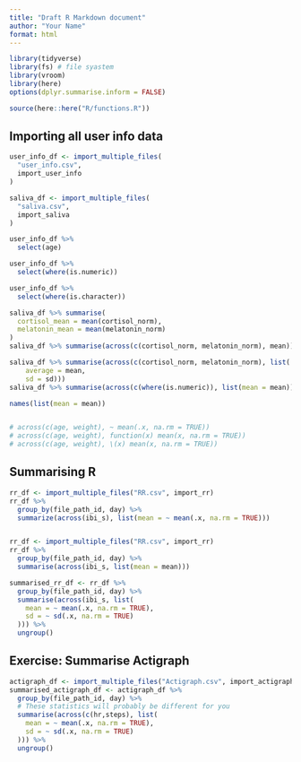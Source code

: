 ```yaml
---
title: "Draft R Markdown document"
author: "Your Name"
format: html
---
```


```r
library(tidyverse)
library(fs) # file syastem
library(vroom)
library(here)
options(dplyr.summarise.inform = FALSE)

source(here::here("R/functions.R"))
```


## Importing all user info data
```r
user_info_df <- import_multiple_files(
  "user_info.csv",
  import_user_info
)

saliva_df <- import_multiple_files(
  "saliva.csv",
  import_saliva
)

user_info_df %>%
  select(age)

user_info_df %>%
  select(where(is.numeric))

user_info_df %>%
  select(where(is.character))

saliva_df %>% summarise(
  cortisol_mean = mean(cortisol_norm),
  melatonin_mean = mean(melatonin_norm)
)
saliva_df %>% summarise(across(c(cortisol_norm, melatonin_norm), mean))

saliva_df %>% summarise(across(c(cortisol_norm, melatonin_norm), list(
    average = mean, 
    sd = sd)))
saliva_df %>% summarise(across(c(where(is.numeric)), list(mean = mean)))

names(list(mean = mean))


# across(c(age, weight), ~ mean(.x, na.rm = TRUE))
# across(c(age, weight), function(x) mean(x, na.rm = TRUE))
# across(c(age, weight), \(x) mean(x, na.rm = TRUE))
```


## Summarising R
```r
rr_df <- import_multiple_files("RR.csv", import_rr)
rr_df %>%
  group_by(file_path_id, day) %>%
  summarize(across(ibi_s), list(mean = ~ mean(.x, na.rm = TRUE)))


rr_df <- import_multiple_files("RR.csv", import_rr)
rr_df %>%
  group_by(file_path_id, day) %>%
  summarise(across(ibi_s, list(mean = mean)))

summarised_rr_df <- rr_df %>%
  group_by(file_path_id, day) %>%
  summarise(across(ibi_s, list(
    mean = ~ mean(.x, na.rm = TRUE),
    sd = ~ sd(.x, na.rm = TRUE)
  ))) %>%
  ungroup()
```


## Exercise: Summarise  Actigraph
```r
actigraph_df <- import_multiple_files("Actigraph.csv", import_actigraph)
summarised_actigraph_df <- actigraph_df %>%
  group_by(file_path_id, day) %>%
  # These statistics will probably be different for you
  summarise(across(c(hr,steps), list(
    mean = ~ mean(.x, na.rm = TRUE),
    sd = ~ sd(.x, na.rm = TRUE)
  ))) %>%
  ungroup()


```






